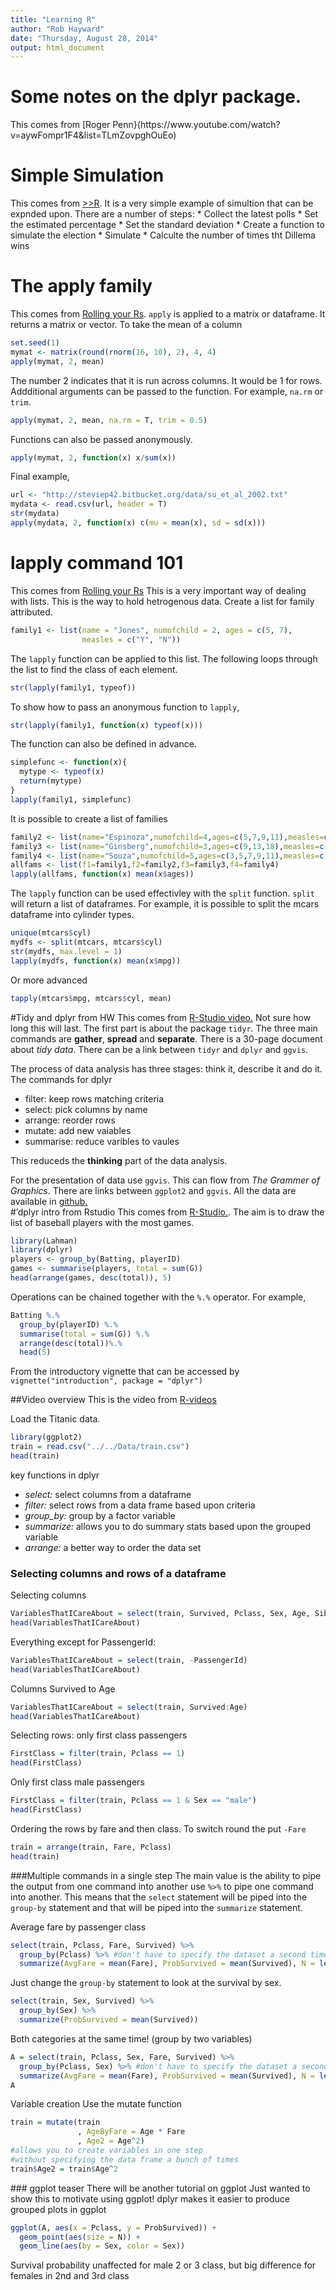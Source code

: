 ---
title: "Learning R"
author: "Rob Hayward"
date: "Thursday, August 28, 2014"
output: html_document
---
# Some notes on the dplyr package. 
This comes from [Roger Penn}(https://www.youtube.com/watch?v=aywFompr1F4&list=TLmZovpghOuEo)

# Simple Simulation
This comes from [>>R](http://www.r-bloggers.com/simple-probs/).  It is a very simple example of simultion that can be expnded upon.  There are a number of steps: 
* Collect the latest polls
* Set the estimated percentage
* Set the standard deviation
* Create a function to simulate the election
* Simulate
* Calculte the number of times tht Dillema wins


# The apply family
This comes from [Rolling your Rs](http://rollingyours.wordpress.com/2014/05/15/the-apply-command-101/).  ```apply``` is applied to a matrix or dataframe.  It returns a matrix or vector.  To take the mean of a column
```{r}
set.seed(1)
mymat <- matrix(round(rnorm(16, 10), 2), 4, 4)
apply(mymat, 2, mean)
```
The number 2 indicates that it is run across columns.  It would be 1 for rows. Addditional arguments can be passed to the function.  For example, ```na.rm ``` or ```trim```.   
```{r}
apply(mymat, 2, mean, na.rm = T, trim = 0.5)
````
Functions can also be passed anonymously.  
```{r}
apply(mymat, 2, function(x) x/sum(x))
```
Final example, 
```{r}
url <- "http://steviep42.bitbucket.org/data/su_et_al_2002.txt"
mydata <- read.csv(url, header = T)
str(mydata)
apply(mydata, 2, function(x) c(mu = mean(x), sd = sd(x)))
```


# lapply command 101
This comes from [Rolling your Rs](http://rollingyours.wordpress.com/2014/10/20/the-lapply-command-101/)
This is a very important way of dealing with lists. This is the way to hold hetrogenous data. Create a list for family attributed. 
```{r}
family1 <- list(name = "Jones", numofchild = 2, ages = c(5, 7), 
                measles = c("Y", "N"))
```
The ```lapply``` function can be applied to this list. The following loops through the list to find the class of each element.

```{r}
str(lapply(family1, typeof))
```
To show how to pass an anonymous function to ```lapply```, 
```{r} 
str(lapply(family1, function(x) typeof(x)))
```
The function can also be defined in advance.
```{r} 
simplefunc <- function(x){
  mytype <- typeof(x)
  return(mytype)
}
lapply(family1, simplefunc)
```
It is possible to create a list of families
```{r}
family2 <- list(name="Espinoza",numofchild=4,ages=c(5,7,9,11),measles=c("Y","N","Y","Y"))
family3 <- list(name="Ginsberg",numofchild=3,ages=c(9,13,18),measles=c("Y","N","Y"))
family4 <- list(name="Souza",numofchild=5,ages=c(3,5,7,9,11),measles=c("N","Y","Y","Y","N"))
allfams <- list(f1=family1,f2=family2,f3=family3,f4=family4)
lapply(allfams, function(x) mean(x$ages))
```
The ```lapply``` function can be used effectivley with the ```split``` function.  ```split``` will return a list of dataframes.  For example, it is possible to split the mcars dataframe into cylinder types. 
```{r}
unique(mtcars$cyl)
mydfs <- split(mtcars, mtcars$cyl)
str(mydfs, max.level = 1)
lapply(mydfs, function(x) mean(x$mpg))
```
Or more advanced
```{r}
tapply(mtcars$mpg, mtcars$cyl, mean)
```


#Tidy and dplyr from HW
This comes from [R-Studio video.  ](http://pages.rstudio.net/Webinar-Series-Recording-Essential-Tools-for-R.html?mkt_tok=3RkMMJWWfF9wsRonuqzMZKXonjHpfsX56uovXKO2lMI%2F0ER3fOvrPUfGjI4ATMFlI%2BSLDwEYGJlv6SgFTbDMMa541LgKWxc%3D)
Not sure how long this will last. The first part is about the package ```tidyr```.  The three main commands are **gather**, **spread** and **separate**.  There is a 30-page document about *tidy data*.   There can be a link between ```tidyr``` and ```dplyr``` and ```ggvis```.  
 
The process of data analysis has three stages:  think it, describe it and do it. The commands for dplyr

* filter:  keep rows matching criteria
* select: pick columns by name
* arrange: reorder rows
* mutate: add new vaiables
* summarise: reduce varibles to vaules

This reduceds the **thinking** part of the data analysis. 


For the presentation of data use ```ggvis```.  This can flow from *The Grammer of Graphics*. There are links between ```ggplot2``` and ```ggvis```.  All the data are available in [github.](https://github.com/rstudio/webinars)  
#'dplyr intro from Rstudio
This comes from [R-Studio.](http://blog.rstudio.org/2014/01/17/introducing-dplyr/). The aim is to draw the list of baseball players with the most games. 
```{r, message=FALSE, warning=FALSE}
library(Lahman)
library(dplyr)
players <- group_by(Batting, playerID)
games <- summarise(players, total = sum(G))
head(arrange(games, desc(total)), 5)
```
Operations can be chained together with the ```%.%``` operator. For example, 
```{r}
Batting %.%
  group_by(playerID) %.%
  summarise(total = sum(G)) %.%
  arrange(desc(total))%.%
  head(5)
```
From the introductory vignette that can be accessed by ```vignette("introduction", package = "dplyr")```




##Video overview
This is the video from [R-videos](http://practicalrvideos.blogspot.co.uk/2014/08/dplyr-gamechanger-for-data-manipulation.html)

Load the Titanic data.

```{r, message=FALSE, warning=FALSE}
library(ggplot2)
train = read.csv("../../Data/train.csv")
head(train)
```
key functions in dplyr

* *select:* select columns from a dataframe
* *filter:* select rows from a data frame based upon criteria
* *group_by:* group by a factor variable
* *summarize:* allows you to do summary stats based upon the grouped variable
* *arrange:*  a better way to order the data set

### Selecting columns and rows of a dataframe 
Selecting columns
```{r}
VariablesThatICareAbout = select(train, Survived, Pclass, Sex, Age, SibSp, Parch, Fare) 
head(VariablesThatICareAbout)
```
Everything except for PassengerId:
```{r}
VariablesThatICareAbout = select(train, -PassengerId) 
head(VariablesThatICareAbout)
```
Columns Survived to Age
```{r}
VariablesThatICareAbout = select(train, Survived:Age) 
head(VariablesThatICareAbout)
```

Selecting rows: only first class passengers
```{r}
FirstClass = filter(train, Pclass == 1)
head(FirstClass)
```
Only first class male passengers
```{r}
FirstClass = filter(train, Pclass == 1 & Sex == "male")
head(FirstClass)
```

Ordering the rows by fare and then class.  To switch round the put ```-Fare```
```{r}
train = arrange(train, Fare, Pclass)
head(train)
```


###Multiple commands in a single step 
The main value is the ability to pipe the output from one command into another
use ```%>%``` to pipe one command into another.  This means that the ```select``` statement will be piped into the ```group-by``` statement and that will be piped into the ```summarize``` statement. 


Average fare by passenger class
```{r}
select(train, Pclass, Fare, Survived) %>%
  group_by(Pclass) %>% #don't have to specify the dataset a second time
  summarize(AvgFare = mean(Fare), ProbSurvived = mean(Survived), N = length(Fare))
```

Just change the ```group-by``` statement to look at the survival by sex.
```{r}
select(train, Sex, Survived) %>%
  group_by(Sex) %>%
  summarize(ProbSurvived = mean(Survived))
```
Both categories at the same time!
(group by two variables)
```{r}
A = select(train, Pclass, Sex, Fare, Survived) %>%
  group_by(Pclass, Sex) %>% #don't have to specify the dataset a second time
  summarize(AvgFare = mean(Fare), ProbSurvived = mean(Survived), N = length(Fare))
A
```

Variable creation 
Use the mutate function
```{r}
train = mutate(train
               , AgeByFare = Age * Fare
               , Age2 = Age^2)
#allows you to create variables in one step 
#without specifying the data frame a bunch of times
train$Age2 = train$Age^2
```

  ### ggplot teaser 
There will be another tutorial on ggplot
Just wanted to show this to motivate using ggplot!
dplyr makes it easier to produce grouped plots in ggplot
```{r}
ggplot(A, aes(x = Pclass, y = ProbSurvived)) + 
  geom_point(aes(size = N)) + 
  geom_line(aes(by = Sex, color = Sex))
```
Survival probability unaffected for male 2 or 3 class, 
but big difference for females in 2nd and 3rd class
